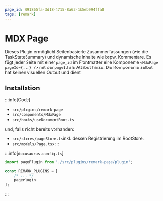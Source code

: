 ```yaml
---
page_id: 091865fa-3d18-4715-8a63-1b5eb994ffa8
tags: [remark]
---
```


# MDX Page

Dieses Plugin ermöglicht Seitenbasierte Zusammenfassungen (wie die TaskStateSummary) und dynamische Inhalte wie bspw. Kommentare. Es fügt jeder Seite mit einer `page_id` im Frontmatter eine Komponente `<MdxPage pageId={...} />` mit der `pageId` als Attribut hinzu. Die Komponente selbst hat keinen visuellen Output und dient

## Installation

:::info[Code]

- `src/plugins/remark-page`
- `src/components/MdxPage`
- `src/hooks/useDocumentRoot.ts`

und, falls nicht bereits vorhanden:

- `src/stores/pageStore.ts`inkl. dessen Registrierung im RootStore.
- `src/models/Page.tsx` :::

:::info[`docusaurus.config.ts`]

```ts
import pagePlugin from './src/plugins/remark-page/plugin';

const REMARK_PLUGINS = [
    /* ... */
    pagePlugin
];
```

:::
